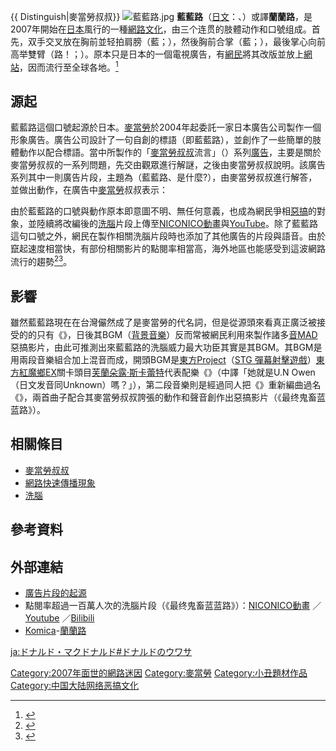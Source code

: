 {{ Distinguish|麥當勞叔叔}}
[[File:藍藍路.jpg|thumb]]
'''藍藍路'''（[[日文|日文]]：{{lang|ja|ランランルー}}、{{lang|ja|らんらんるー}}）或譯'''蘭蘭路'''，是2007年開始在[[日本|日本]]風行的一種[[網路文化|網路文化]]，由三个连贯的肢體动作和口號组成。首先，双手交叉放在胸前並轻拍肩膀（藍；{{lang|ja|らん}}），然後胸前合掌（藍；{{lang|ja|らん}}），最後掌心向前高举雙臂（路！；{{lang|ja|る～！}}）。原本只是日本的一個電視廣告，有[[網民|網民]]將其改版並放上[[網站|網站]]，因而流行至全球各地。<ref>{{YouTube|X55EBg91Gns|大小創意：日本「藍藍路」的網路文化|language=zh-tw}}</ref>

== 源起 ==
藍藍路這個口號起源於日本。[[麥當勞|麥當勞]]於2004年起委託一家日本廣告公司製作一個形象廣告。廣告公司設計了一句自創的標語（即藍藍路），並創作了一些簡單的肢體動作以配合標語。當中所製作的「[[麥當勞叔叔|麥當勞叔叔]]流言」（{{lang|ja|ドナルドのウワサ}}）系列[[廣告|廣告]]，主要是關於麥當勞叔叔的一系列問題，先交由觀眾進行解謎，之後由麥當勞叔叔說明。該廣告系列其中一則廣告片段，主題為{{lang|ja|ランランルーって、なんなんだー？}}（藍藍路、是什麼?），由麥當勞叔叔進行解答，並做出動作，在廣告中[[麥當勞|麥當勞]]叔叔表示：

{{cquote|{{lang|ja|ランランルー！ドナルドは嬉しくなると、ついやっちゃうんだ！みんなも一緒にやってみようよ、いくよ！ランランルー}}<br>中譯：「藍藍路！麥當勞叔叔高興的時候，就會忍不住做出這個動作，大家也跟著一起來做吧，準備喔，藍藍路」}}

由於藍藍路的口號與動作原本即意圖不明、無任何意義，也成為網民爭相[[惡搞|惡搞]]的對象，並陸續將改編後的[[洗腦|洗腦]]片段上傳至[[NICONICO動畫|NICONICO動畫]]與[[YouTube|YouTube]]。除了藍藍路這句口號之外，網民在製作相關洗腦片段時也添加了其他廣告的片段與語音。由於竄起速度相當快，有部份相關影片的點閱率相當高，海外地區也能感受到這波網路流行的趨勢<ref>{{Cite web |url=http://www.ttv.com.tw/097/06/0970602/09706024171806L.htm |title=台視新聞：網路新名詞 「藍藍路」暴紅　日本紅到台灣 網友搞KUSO 　輕鬆一下 兔子來「藍藍路」 |access-date=2009-02-10 |archive-date=2013-01-27 |archive-url=https://web.archive.org/web/20130127073815/http://www.ttv.com.tw/097/06/0970602/09706024171806L.htm |dead-url=no }}</ref><ref>{{Cite web |url=http://www.nownews.com/2008/05/29/327-2281912.htm |title=NOWnews：日本速食藍藍路廣告PO上網超紅　抱胸合掌舉手動作搞笑 |access-date=2009-02-10 |archive-date=2009-09-06 |archive-url=https://web.archive.org/web/20090906104249/http://www.nownews.com/2008/05/29/327-2281912.htm |dead-url=no }}</ref>。

== 影響 ==
雖然藍藍路現在在台灣儼然成了是麥當勞的代名詞，但是從源頭來看真正廣泛被接受的的只有《{{lang|ja|MCドナルドはダンスに夢中なのか？最終[[鬼畜_(网络视频)|鬼畜]]道化師}}》，日後其BGM（[[背景音樂|背景音樂]]）反而常被網民利用來製作諸多[[音MAD|音MAD]]惡搞影片，由此可推測出來藍藍路的洗腦威力最大功臣其實是其BGM。其BGM是用兩段音樂組合加上混音而成，開頭BGM是[[東方Project|東方Project]]（[[彈幕射擊遊戲|STG 彈幕射擊遊戲]]）[[東方紅魔鄉_～_the_Embodiment_of_Scarlet_Devil.|東方紅魔鄉]]EX關卡頭目[[東方紅魔鄉_～_the_Embodiment_of_Scarlet_Devil.|芙蘭朵露·斯卡蕾特]]代表配樂《{{lang|ja|U.N.オーエンは彼女なのか？}}》（中譯「她就是U.N Owen（日文发音同Unknown）嗎？」），第二段音樂則是經過同人把《{{lang|ja|U.N.オーエンは彼女なのか？}}》重新編曲過名《{{lang|ja|最終鬼畜妹フランドール・S}}》，兩首曲子配合其麥當勞叔叔誇張的動作和聲音創作出惡搞影片（《最终鬼畜蓝蓝路》）。

== 相關條目 ==
*[[麥當勞叔叔|麥當勞叔叔]]
*[[網路快速傳播現象|網路快速傳播現象]]
*[[洗腦|洗腦]]

== 參考資料 ==
{{reflist}}

== 外部連結 ==
*[http://www.youtube.com/watch?v=2dx2zo82uIg 廣告片段的起源] {{Wayback|url=http://www.youtube.com/watch?v=2dx2zo82uIg |date=20200810142040 }}
*點閱率超過一百萬人次的洗腦片段（《最终鬼畜蓝蓝路》）：[http://www.nicovideo.jp/watch/sm2057168 NICONICO動畫] {{Wayback|url=http://www.nicovideo.jp/watch/sm2057168 |date=20210512141105 }}／[http://www.youtube.com/watch?v=Q16KpquGsIc Youtube] {{Wayback|url=http://www.youtube.com/watch?v=Q16KpquGsIc |date=20210509122218 }}／[http://www.bilibili.com/video/av106/ Bilibili] {{Wayback|url=http://www.bilibili.com/video/av106/ |date=20210317143446 }}
*[[Komica|Komica]]-[https://wiki.komica.org/%E8%98%AD%E8%98%AD%E8%B7%AF 蘭蘭路] {{Wayback|url=https://wiki.komica.org/%E8%98%AD%E8%98%AD%E8%B7%AF |date=20170828043646 }}{{Zh-tw}}
{{麦当劳}}
{{Authority control}}
[[Category:2007年面世的網路迷因|Category:2007年面世的網路迷因]]
[[Category:麥當勞|Category:麥當勞]]
[[Category:小丑題材作品|Category:小丑題材作品]]
[[Category:中国大陆网络恶搞文化|Category:中国大陆网络恶搞文化]]
[[ja:ドナルド・マクドナルド#ドナルドのウワサ|ja:ドナルド・マクドナルド#ドナルドのウワサ]]